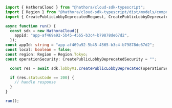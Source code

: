 ```typescript CreatePublicLobbyDeprecated.ts
import { HathoraCloud } from "@hathora/cloud-sdk-typescript";
import { Region } from "@hathora/cloud-sdk-typescript/dist/models/components";
import { CreatePublicLobbyDeprecatedRequest, CreatePublicLobbyDeprecatedSecurity } from "@hathora/cloud-sdk-typescript/dist/models/operations";

async function run() {
  const sdk = new HathoraCloud({
    appId: "app-af469a92-5b45-4565-b3c4-b79878de67d2",
  });
const appId: string = "app-af469a92-5b45-4565-b3c4-b79878de67d2";
const local: boolean = false;
const region: Region = Region.Tokyo;
const operationSecurity: CreatePublicLobbyDeprecatedSecurity = "";

  const res = await sdk.lobbyV1.createPublicLobbyDeprecated(operationSecurity, appId, local, region);

  if (res.statusCode == 200) {
    // handle response
  }
}

run();
```
